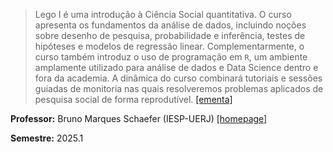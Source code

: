 > Lego I é uma introdução à Ciência Social quantitativa. O curso apresenta os fundamentos da análise de dados, incluindo noções sobre desenho de pesquisa, probabilidade e inferência, testes de hipóteses e modelos de regressão linear. Complementarmente, o curso também introduz o uso de programação em `R`, um ambiente amplamente utilizado para análise de dados e Data Science dentro e fora da academia. A dinâmica do curso combinará tutoriais e sessões guiadas de monitoria nas quais resolveremos problemas aplicados de pesquisa social de forma reprodutível. [[ementa]](ementa.pdf)

**Professor:** Bruno Marques Schaefer (IESP-UERJ) [[homepage]](https://sites.google.com/view/brunomschaefer/in%C3%ADcio?authuser=0)

**Semestre:** 2025.1